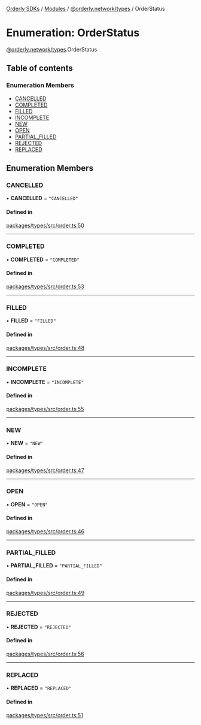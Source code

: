 [Orderly SDKs](/sdks/tech-doc/README) / [Modules](/sdks/tech-doc/modules) / [@orderly.network/types](/sdks/tech-doc/modules/orderly_network_types) / OrderStatus

# Enumeration: OrderStatus

[@orderly.network/types](/sdks/tech-doc/modules/orderly_network_types).OrderStatus

## Table of contents

### Enumeration Members

- [CANCELLED](/sdks/tech-doc/enums/orderly_network_types.OrderStatus#cancelled)
- [COMPLETED](/sdks/tech-doc/enums/orderly_network_types.OrderStatus#completed)
- [FILLED](/sdks/tech-doc/enums/orderly_network_types.OrderStatus#filled)
- [INCOMPLETE](/sdks/tech-doc/enums/orderly_network_types.OrderStatus#incomplete)
- [NEW](/sdks/tech-doc/enums/orderly_network_types.OrderStatus#new)
- [OPEN](/sdks/tech-doc/enums/orderly_network_types.OrderStatus#open)
- [PARTIAL\_FILLED](/sdks/tech-doc/enums/orderly_network_types.OrderStatus#partial_filled)
- [REJECTED](/sdks/tech-doc/enums/orderly_network_types.OrderStatus#rejected)
- [REPLACED](/sdks/tech-doc/enums/orderly_network_types.OrderStatus#replaced)

## Enumeration Members

### CANCELLED

• **CANCELLED** = ``"CANCELLED"``

#### Defined in

[packages/types/src/order.ts:50](https://github.com/OrderlyNetwork/js-sdk/blob/ba995f2/packages/types/src/order.ts#L50)

___

### COMPLETED

• **COMPLETED** = ``"COMPLETED"``

#### Defined in

[packages/types/src/order.ts:53](https://github.com/OrderlyNetwork/js-sdk/blob/ba995f2/packages/types/src/order.ts#L53)

___

### FILLED

• **FILLED** = ``"FILLED"``

#### Defined in

[packages/types/src/order.ts:48](https://github.com/OrderlyNetwork/js-sdk/blob/ba995f2/packages/types/src/order.ts#L48)

___

### INCOMPLETE

• **INCOMPLETE** = ``"INCOMPLETE"``

#### Defined in

[packages/types/src/order.ts:55](https://github.com/OrderlyNetwork/js-sdk/blob/ba995f2/packages/types/src/order.ts#L55)

___

### NEW

• **NEW** = ``"NEW"``

#### Defined in

[packages/types/src/order.ts:47](https://github.com/OrderlyNetwork/js-sdk/blob/ba995f2/packages/types/src/order.ts#L47)

___

### OPEN

• **OPEN** = ``"OPEN"``

#### Defined in

[packages/types/src/order.ts:46](https://github.com/OrderlyNetwork/js-sdk/blob/ba995f2/packages/types/src/order.ts#L46)

___

### PARTIAL\_FILLED

• **PARTIAL\_FILLED** = ``"PARTIAL_FILLED"``

#### Defined in

[packages/types/src/order.ts:49](https://github.com/OrderlyNetwork/js-sdk/blob/ba995f2/packages/types/src/order.ts#L49)

___

### REJECTED

• **REJECTED** = ``"REJECTED"``

#### Defined in

[packages/types/src/order.ts:56](https://github.com/OrderlyNetwork/js-sdk/blob/ba995f2/packages/types/src/order.ts#L56)

___

### REPLACED

• **REPLACED** = ``"REPLACED"``

#### Defined in

[packages/types/src/order.ts:51](https://github.com/OrderlyNetwork/js-sdk/blob/ba995f2/packages/types/src/order.ts#L51)
